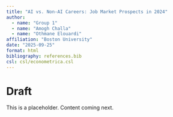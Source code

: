 ```yaml
---
title: "AI vs. Non-AI Careers: Job Market Prospects in 2024"
author: 
  - name: "Group 1"
  - name: "Amogh Challa"
  - name: "Othmane Elouardi"
affiliation: "Boston University"
date: "2025-09-25"
format: html
bibliography: references.bib
csl: csl/econometrica.csl
---
```


# Draft

This is a placeholder. Content coming next.
